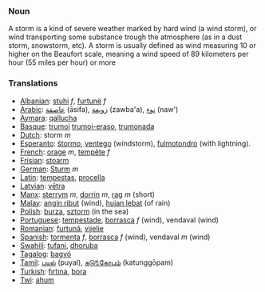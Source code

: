 === Noun ===
A storm is a kind of severe weather marked by hard wind (a wind storm), or wind transporting some substance trough the atmosphere (as in a dust storm, snowstorm, etc). A storm is usually defined as wind measuring 10 or higher on the Beaufort scale, meaning a wind speed of 89 kilometers per hour (55 miles per hour) or more

=== Translations===

*[[Albanian]]: [[stuhi]] ''f'', [[furtunë]] ''f''
*[[Arabic]]: [[عاصفة]] (āsifa), [[زوبعة]] (zawba'a), [[نوء]] (naw')
*[[Aymara]]: [[qallucha]]
*[[Basque]]: [[trumoi]] [[trumoi-eraso]], [[trumonada]]
*[[Dutch]]: storm ''m''
*[[Esperanto]]: [[ŝtormo]], [[ventego]] (windstorm), [[fulmotondro]] (with lightning).
*[[French]]: [[orage]] ''m'', [[tempête]] ''f''
*[[Frisian]]: [[stoarm]]
*[[German]]: [[Sturm]] ''m''
*[[Latin]]: [[tempestas]], [[procella]]
*[[Latvian]]: [[vētra]]
*[[Manx]]: [[sterrym]] ''m'', [[dorrin]] ''m'', [[rag]] ''m'' (short)
*[[Malay]]: [[angin ribut]] (wind), [[hujan lebat]] (of rain)
*[[Polish]]: [[burza]], [[sztorm]] (in the sea)
*[[Portuguese]]: [[tempestade]], [[borrasca]] ''f'' (wind), vendaval (wind)
*[[Romanian]]: [[furtună]], [[vijelie]]
*[[Spanish]]: [[tormenta]] ''f'', [[borrasca]] ''f'' (wind), vendaval ''m'' (wind)
*[[Swahili]]: [[tufani]], [[dhoruba]]
*[[Tagalog]]: [[bagyó]]
*[[Tamil]]: [[புயல்]] (puyal), [[கடு௩்கோபம்]] (katunggōpam)
*[[Turkish]]: [[fırtına]], [[bora]]
*[[Twi]]: [[ahum]]